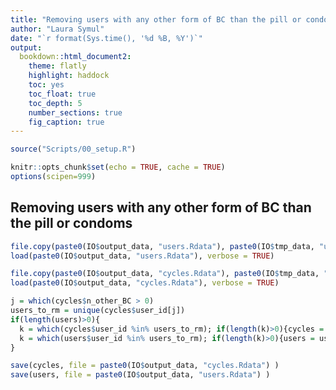 ```yaml
---
title: "Removing users with any other form of BC than the pill or condoms"
author: "Laura Symul"
date: "`r format(Sys.time(), '%d %B, %Y')`"
output: 
  bookdown::html_document2: 
    theme: flatly
    highlight: haddock
    toc: yes
    toc_float: true
    toc_depth: 5
    number_sections: true
    fig_caption: true
---
```




```r
source("Scripts/00_setup.R")
```


```r
knitr::opts_chunk$set(echo = TRUE, cache = TRUE)
options(scipen=999)
```


## Removing users with any other form of BC than the pill or condoms


```r
file.copy(paste0(IO$output_data, "users.Rdata"), paste0(IO$tmp_data, "user_before_BC_pre_filtering.Rdata"))
load(paste0(IO$output_data, "users.Rdata"), verbose = TRUE)
```


```r
file.copy(paste0(IO$output_data, "cycles.Rdata"), paste0(IO$tmp_data, "cycles_before_BC_pre_filtering.Rdata"))
load(paste0(IO$output_data, "cycles.Rdata"), verbose = TRUE)
```


```r

j = which(cycles$n_other_BC > 0)
users_to_rm = unique(cycles$user_id[j])
if(length(users)>0){
  k = which(cycles$user_id %in% users_to_rm); if(length(k)>0){cycles = cycles[-k,]}
  k = which(users$user_id %in% users_to_rm); if(length(k)>0){users = users[-k,]}
}

save(cycles, file = paste0(IO$output_data, "cycles.Rdata") )
save(users, file = paste0(IO$output_data, "users.Rdata") )
```






